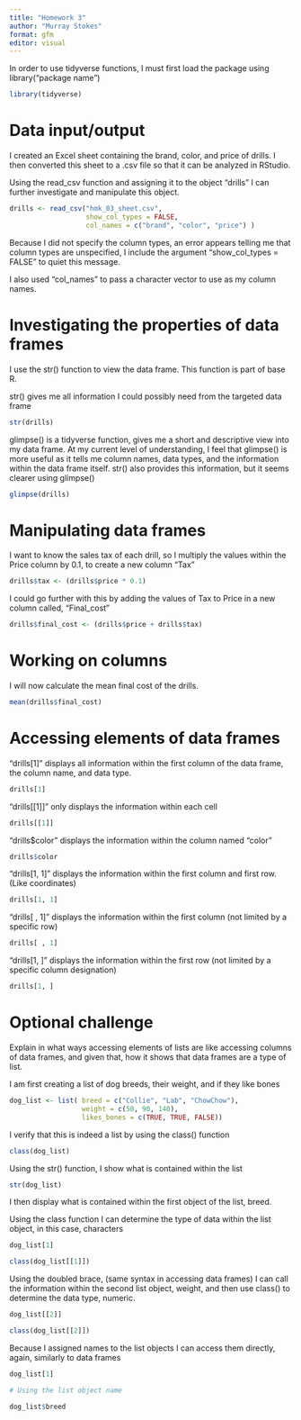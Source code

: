 ```yaml
---
title: "Homework 3"
author: "Murray Stokes"
format: gfm
editor: visual
---
```


In order to use tidyverse functions, I must first load the package using library("package name")

```r
library(tidyverse)
```

# Data input/output

I created an Excel sheet containing the brand, color, and price of drills. I then converted this sheet to a .csv file so that it can be analyzed in RStudio.

Using the read_csv function and assigning it to the object "drills" I can further investigate and manipulate this object.

```r
drills <- read_csv("hmk_03_sheet.csv", 
                   show_col_types = FALSE, 
                   col_names = c("brand", "color", "price") )
```

Because I did not specify the column types, an error appears telling me that column types are unspecified, I include the argument "show_col_types = FALSE" to quiet this message.

I also used "col_names" to pass a character vector to use as my column names.

# Investigating the properties of data frames

I use the str() function to view the data frame. This function is part of base R.

str() gives me all information I could possibly need from the targeted data frame

```r
str(drills)
```

glimpse() is a tidyverse function, gives me a short and descriptive view into my data frame. At my current level of understanding, I feel that glimpse() is more useful as it tells me column names, data types, and the information within the data frame itself. str() also provides this information, but it seems clearer using glimpse()

```r
glimpse(drills)
```

# Manipulating data frames

I want to know the sales tax of each drill, so I multiply the values within the Price column by 0.1, to create a new column "Tax"

```r
drills$tax <- (drills$price * 0.1)
```

I could go further with this by adding the values of Tax to Price in a new column called, "Final_cost"

```r
drills$final_cost <- (drills$price + drills$tax)
```

# Working on columns

I will now calculate the mean final cost of the drills.

```r
mean(drills$final_cost)
```

# Accessing elements of data frames

"drills\[1\]" displays all information within the first column of the data frame, the column name, and data type.

```r
drills[1]
```

"drills\[\[1\]\]" only displays the information within each cell

```r
drills[[1]]
```

"drills\$color" displays the information within the column named "color"

```r
drills$color
```

"drills\[1, 1\]" displays the information within the first column and first row. (Like coordinates)

```r
drills[1, 1]
```

"drills\[ , 1\]" displays the information within the first column (not limited by a specific row)

```r
drills[ , 1]
```

"drills\[1, \]" displays the information within the first row (not limited by a specific column designation)

```r
drills[1, ]
```

# Optional challenge

Explain in what ways accessing elements of lists are like accessing columns of data frames, and given that, how it shows that data frames are a type of list.

I am first creating a list of dog breeds, their weight, and if they like bones

```r
dog_list <- list( breed = c("Collie", "Lab", "ChowChow"),
                  weight = c(50, 90, 140),
                  likes_bones = c(TRUE, TRUE, FALSE))
```

I verify that this is indeed a list by using the class() function

```r
class(dog_list)
```

Using the str() function, I show what is contained within the list

```r
str(dog_list)
```

I then display what is contained within the first object of the list, breed.

Using the class function I can determine the type of data within the list object, in this case, characters

```r
dog_list[1]

class(dog_list[[1]])
```

Using the doubled brace, (same syntax in accessing data frames) I can call the information within the second list object, weight, and then use class() to determine the data type, numeric.

```r
dog_list[[2]]

class(dog_list[[2]])
```

Because I assigned names to the list objects I can access them directly, again, similarly to data frames

```r
dog_list[1]

# Using the list object name

dog_list$breed
```

